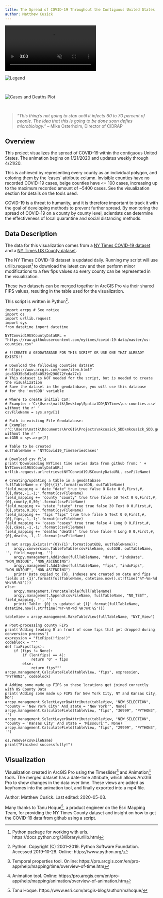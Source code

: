 ```yaml
---
title: The Spread of COVID-19 Throughout the Contiguous United States
author: Matthew Cusick
---
```


<!-- VIDEO ON LOOP: see styles.css for formatting -->
<div class="video-wrapper">
  <video id="scaledvideo" controls preload="true" autoplay loop muted>
    <source src="https://drdavis.space/teaching/ds/sdd/media/2020/05/MapHD.mp4" type="video/mp4" >
  </video>
</div>

![](https://drdavis.space/teaching/ds/sdd/media/2020/05/Legend.png 'Legend')

</br> 

![](https://drdavis.space/teaching/ds/sdd/media/2020/05/CasesDeaths.png 'Cases and Deaths Plot')

</br>

> *"This thing's not going to stop until it infects 60 to 70 percent of people. The idea that this is going to be done soon defies microbiology."* -- Mike Osterholm, Director of CIDRAP

## Overview
This project visualizes the spread of COVID-19 within the contiguous United States. The animation begins on 1/21/2020 and updates weekly through 4/21/20.

This is achieved by representing every county as an individual polygon, and coloring them by the 'cases' attribute column. Invisible counties have no recorded COVID-19 cases, beige counties have <= 100 cases, increasing up to the maximum recorded amount of ~5400 cases. See the visualization section for details on the tools used.

COVID-19 is a threat to humanity, and it is therefore important to track it with the goal of developing methods to prevent further spread. By monitoring the spread of COVID-19 on a county by county level, scientists can determine the effectiveness of local quarantine and social distancing methods.

## Data Description
The data for this visualization comes from a [NY Times COVID-19 dataset](https://raw.githubusercontent.com/nytimes/covid-19-data/master/us-counties.csv) and a [NY Times US County dataset](https://www.arcgis.com/home/item.html?id=53935d5d1c8540539d290072fcda77c1).

The NY Times COVID-19 dataset is updated daily. Running my script will use urllib.request[^urllib] to download the latest csv and then perform minor modifications
to a few fips values so every county can be represented in the visualization.

These two datasets can be merged together in ArcGIS Pro via their shared FIPS values, resulting in the table used for the visualization.

This script is written in Python[^python].

```
import arcpy # See notice
import os
import urllib.request
import sys
from datetime import datetime

NYTConvid19USCountyDataURL = "https://raw.githubusercontent.com/nytimes/covid-19-data/master/us-counties.csv"

# !!CREATE A GEODATABASE FOR THIS SCRIPT OR USE ONE THAT ALREADY EXISTS!!

# Download the following counties dataset
# https://www.arcgis.com/home/item.html?id=53935d5d1c8540539d290072fcda77c1
# This dataset is NOT needed for the script, but is needed to create the visualization       
# Save the dataset in the geodatabase, you will use this database
# for the 'outGDB' variable

# Where to create initial CSV:
# Example: r'C:\Users\mattk\Desktop\SpatialDD\NYTimes\us-counties.csv' without the r' '
csvFileName = sys.argv[1]

# Path to existing File Geodatabase:
# Example: r'C:\Users\mattk\Documents\ArcGIS\Projects\mkcusick_SDD\mkcusick_SDD.gdb' without the r' '
outGDB = sys.argv[2]

# Table to be created
outTableName = 'NYTCovid19_TimeSeriesCases'

# Download csv file
print('Downloading NYTimes time series data from github from: ' + NYTConvid19USCountyDataURL)
urllib.request.urlretrieve(NYTConvid19USCountyDataURL, csvFileName)

# Creating/updating a table in a geodatabase
fullTableName = r'{0}\{1}'.format(outGDB, outTableName)
field_mapping = 'date "date" true true false 8 Date 0 0,First,#,{0},date,-1,-1;'.format(csvFileName)
field_mapping += 'county "county" true true false 50 Text 0 0,First,#,{0},county,0,50;'.format(csvFileName)
field_mapping += 'state "state" true true false 30 Text 0 0,First,#,{0},state,0,20;'.format(csvFileName)
field_mapping += 'fips "fips" true true false 5 Text 0 0,First,#,{0},fips,-1,-1;'.format(csvFileName)
field_mapping += 'cases "cases" true true false 4 Long 0 0,First,#,{0},cases,-1,-1;'.format(csvFileName)
field_mapping += 'deaths "deaths" true true false 4 Long 0 0,First,#,{0},deaths,-1,-1'.format(csvFileName)

if not arcpy.Exists(r'{0}\{1}'.format(outGDB, outTableName)):
    arcpy.conversion.TableToTable(csvFileName, outGDB, outTableName, '', field_mapping, '')
    arcpy.management.AddIndex(fullTableName, "date", "indxDate", "NON_UNIQUE", "NON_ASCENDING")
    arcpy.management.AddIndex(fullTableName, "fips", "indxFips", "NON_UNIQUE", "NON_ASCENDING")
    print('Data copied to {0}. Indexes are created on date and fips fields at {1}'.format(fullTableName, datetime.now().strftime('%Y-%m-%d %H:%M:%S')))
else:
    arcpy.management.TruncateTable(fullTableName)
    arcpy.management.Append(csvFileName, fullTableName, "NO_TEST", field_mapping, '', '')
    print('Table: {0} is updated at {1}'.format(fullTableName, datetime.now().strftime('%Y-%m-%d %H:%M:%S')))

tableView = arcpy.management.MakeTableView(fullTableName, "NYT_View")

# Post-processing county FIPS
print('Adding leading 0 in front of some fips that get dropped during conversion process')
expression = "fixFips(!fips!)"
codeblock = """
def fixFips(fips):
    if (fips != None):
        if (len(fips) == 4):
            return '0' + fips
        else:
            return fips"""
arcpy.management.CalculateField(tableView, "fips", expression, "PYTHON3", codeblock)

# Adding some made up FIPS so these locations get joined correctly with US County Data
print('Adding some made up FIPS for New York City, NY and Kansas City, MO')
arcpy.management.SelectLayerByAttribute(tableView, "NEW_SELECTION", "county = 'New York City' And state = 'New York'", None)
arcpy.management.CalculateField(tableView, "fips", "36999", "PYTHON3", '')
arcpy.management.SelectLayerByAttribute(tableView, "NEW_SELECTION", "county = 'Kansas City' And state = 'Missouri'", None)
arcpy.management.CalculateField(tableView, "fips", "29999", "PYTHON3", '')

os.remove(csvFileName)
print("Finished successfully!")

```
## Visualization
Visualization created in ArcGIS Pro using the Timeslider[^timeslider] and Animation[^animation] tools. The merged dataset has a date-time attribute, which allows ArcGIS Pro to show changes in the data over time. These views are added as keyframes into the animation tool, and finally exported into a mp4 file.

<div class="credit-line">
Author: Matthew Cusick.
Last edited: 2020-05-03.

Many thanks to Tanu Hoque[^Tanu], a product engineer on the Esri Mapping Team, for providing the NY Times County dataset and insight on how to
get the COVID-19 data from github using a script.
</div>

[^python]: Python. Copyright (C) 2001--2019. Python Software Foundation. Accessed 2019-10-28. Online: https://www.python.org/
[^animation]: Animation tool. Online: https://pro.arcgis.com/en/pro-app/help/mapping/animation/overview-of-animation.htm
[^timeslider]: Temporal properties tool. Online: https://pro.arcgis.com/en/pro-app/help/mapping/time/overview-of-time.htm
[^urllib]: Python package for working with urls. https://docs.python.org/3/library/urllib.html
[^Tanu]: Tanu Hoque. https://www.esri.com/arcgis-blog/author/mahoque/